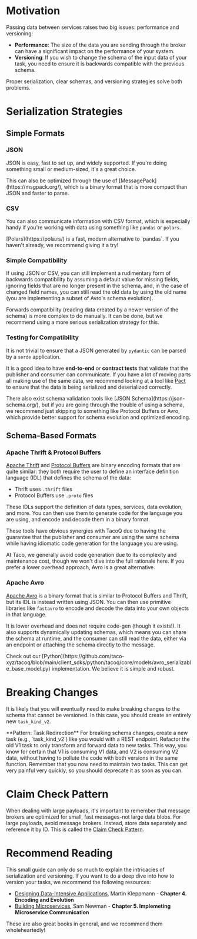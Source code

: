 # Motivation

Passing data between services raises two big issues: performance and versioning:

- **Performance**: The size of the data you are sending through the broker can
  have a significant impact on the performance of your system.
- **Versioning**: If you wish to change the schema of the input data of your
  task, you need to ensure it is backwards compatible with the previous schema.

Proper serialization, clear schemas, and versioning strategies solve both problems.

# Serialization Strategies

## Simple Formats

### JSON

JSON is easy, fast to set up, and widely supported. If you're doing something
small or medium-sized, it's a great choice.

<Tip>
  This can also be optimized through the use of
  [MessagePack](https://msgpack.org/), which is a binary format that is more
  compact than JSON and faster to parse.
</Tip>

### CSV

You can also communicate information with CSV format, which is especially handy
if you're working with data using something like `pandas` or `polars`.

<Note>
  [Polars](https://pola.rs/) is a fast, modern alternative to `pandas`. If you
  haven't already, we recommend giving it a try!
</Note>

### Simple Compatibility

If using JSON or CSV, you can still implement a rudimentary form of backwards
compatibility by assuming a default value for missing fields, ignoring
fields that are no longer present in the schema, and, in the case of changed
field names, you can still read the old data by using the old name (you are
implementing a subset of Avro's schema evolution).

Forwards compatibility (reading data created by a newer version of the schema)
is more complex to do manually. It can be done, but we recommend using a more
serious serialization strategy for this.

### Testing for Compatibility

It is not trivial to ensure that a JSON generated by `pydantic` can be parsed
by a `serde` application.

It is a good idea to have **end-to-end** or **contract tests** that validate
that the publisher and consumer can communicate. If you have a lot of moving
parts all making use of the same data, we recommend looking at a tool like
[Pact](https://pact.io/) to ensure that the data is being serialized and
deserialized correctly.

<Tip>
  There also exist schema validation tools like [JSON
  Schema](https://json-schema.org/), but if you are going through the trouble of
  using a schema, we recommend just skipping to something like Protocol Buffers
  or Avro, which provide better support for schema evolution and optimized
  encoding.
</Tip>

## Schema-Based Formats

### Apache Thrift & Protocol Buffers

[Apache Thrift](https://thrift.apache.org/) and [Protocol Buffers](https://protobuf.dev/)
are binary encoding formats that are quite similar: they both require the user
to define an interface definition language (IDL) that defines the schema of the
data:

- Thrift uses `.thrift` files
- Protocol Buffers use `.proto` files

These IDLs support the definition of data types, services, data evolution, and
more. You can then use them to generate code for the language you are using,
and encode and decode them in a binary format.

These tools have obvious synergies with TacoQ due to having the guarantee that
the publisher and consumer are using the same schema while having idiomatic
code generation for the language you are using.

<Note>
  At Taco, we generally avoid code generation due to its complexity and
  maintenance cost, though we won't dive into the full rationale here. If you
  prefer a lower overhead approach, Avro is a great alternative.
</Note>

### Apache Avro

[Apache Avro](https://avro.apache.org/) is a binary format that is similar to
Protocol Buffers and Thrift, but its IDL is instead written using JSON. You can
then use primitive libraries like `fastavro` to encode and decode the data into
your own objects in that language.

It is lower overhead and does not require code-gen (though it exists!). It also
supports dynamically updating schemas, which means you can share the schema at
runtime, and the consumer can still read the data, either via an endpoint or
attaching the schema directly to the message.

<Tip>
  Check out our
  [Python](https://github.com/taco-xyz/tacoq/blob/main/client_sdks/python/tacoq/core/models/avro_serializable_base_model.py)
  implementation. We believe it is simple and robust.
</Tip>

# Breaking Changes

It is likely that you will eventually need to make breaking changes to the
schema that cannot be versioned. In this case, you should create an entirely
new `task_kind_v2`.

<Note>
  **Pattern: Task Redirection** For breaking schema changes, create a new task
  (e.g., `task_kind_v2`) like you would with a REST endpoint. Refactor the old
  V1 task to only transform and forward data to new tasks. This way, you know
  for certain that V1 is consuming V1 data, and V2 is consuming V2 data, without
  having to pollute the code with both versions in the same function. Remember
  that you now need to maintain two tasks. This can get very painful very
  quickly, so you should deprecate it as soon as you can.
</Note>

# Claim Check Pattern

When dealing with large payloads, it's important to remember that message
brokers are optimized for small, fast messages-not large data blobs. For large
payloads, avoid message brokers. Instead, store data separately and reference
it by ID. This is called the [Claim Check Pattern](https://www.enterpriseintegrationpatterns.com/patterns/messaging/StoreInLibrary.html).

# Recommend Reading

This small guide can only do so much to explain the intricacies of
serialization and versioning. If you want to do a deep dive into how to version
your tasks, we recommend the following resources:

- [Designing Data-Intensive Applications](https://www.oreilly.com/library/view/designing-data-intensive-applications/9781491903063/),
  Martin Kleppmann - **Chapter 4. Encoding and Evolution**
- [Building Microservices](https://www.oreilly.com/library/view/building-microservices-2nd/9781492034018/),
  Sam Newman - **Chapter 5. Implemeting Microservice Communication**

<Tip>
  These are also great books in general, and we recommend them wholeheartedly!
</Tip>
